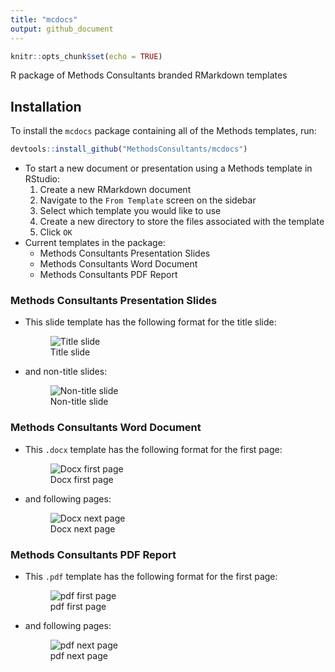 ```yaml
---
title: "mcdocs"
output: github_document
---
```


```r
knitr::opts_chunk$set(echo = TRUE)
```

R package of Methods Consultants branded RMarkdown templates

## Installation

To install the `mcdocs` package containing all of the Methods templates, run:

```r
devtools::install_github("MethodsConsultants/mcdocs")
```

- To start a new document or presentation using a Methods template in RStudio:
    1. Create a new RMarkdown document
    2. Navigate to the `From Template` screen on the sidebar
    3. Select which template you would like to use
    4. Create a new directory to store the files associated with the template
    5. Click `OK`

- Current templates in the package: 
    - Methods Consultants Presentation Slides
    - Methods Consultants Word Document
    - Methods Consultants PDF Report

### Methods Consultants Presentation Slides

- This slide template has the following format for the title slide:
    
    ![Title slide](README_files/images/mc_title_slide.png)
    
- and non-title slides:

    ![Non-title slide](README_files/images/mc_non_title_slide.png)
    
### Methods Consultants Word Document

- This `.docx` template has the following format for the first page:

    ![Docx first page](README_files/images/mc_docx_firstpage.png)

- and following pages:

    ![Docx next page](README_files/images/mc_docx_nextpage.png)
    
### Methods Consultants PDF Report

- This `.pdf` template has the following format for the first page:

    ![pdf first page](README_files/images/mc_pdf_firstpage.png)

- and following pages:

    ![pdf next page](README_files/images/mc_pdf_nextpage.png)    

